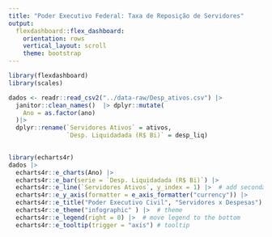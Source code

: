 ```yaml
---
title: "Poder Executivo Federal: Taxa de Reposição de Servidores"
output: 
  flexdashboard::flex_dashboard:
    orientation: rows
    vertical_layout: scroll
    theme: bootstrap
---
```



```r
library(flexdashboard)
library(scales)

dados <- readr::read_csv2("../data-raw/Desp_ativos.csv") |> 
  janitor::clean_names()  |> dplyr::mutate(
    Ano = as.factor(ano)  
  )|>
  dplyr::rename(`Servidores Ativos` = ativos, 
                `Desp. Liquidadada (R$ Bi)` = desp_liq)
   


```

```r

library(echarts4r)
dados |> 
  echarts4r::e_charts(Ano) |> 
  echarts4r::e_bar(serie = `Desp. Liquidadada (R$ Bi)`) |> 
  echarts4r::e_line(`Servidores Ativos`, y_index = 1) |>  # add secondary axis
  echarts4r::e_y_axis(formatter = e_axis_formatter("currency")) |> 
  echarts4r::e_title("Poder Executivo Civil", "Servidores x Despesas") |>  # Add title & subtitle
  echarts4r::e_theme("infographic" ) |>  # theme
  echarts4r::e_legend(right = 0) |>  # move legend to the bottom
  echarts4r::e_tooltip(trigger = "axis") # tooltip
  
  

```



